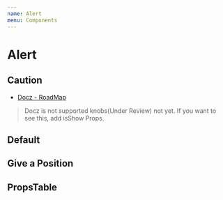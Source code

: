 ```yaml
---
name: Alert
menu: Components
---
```




# Alert

## Caution
- [Docz - RoadMap](http://feedback.docz.site/roadmap?sort=trending)

> Docz is not supported knobs(Under Review) not yet. If you want to see this, add isShow Props.

## Default

<Playground>
  <Alert
    header='Alert title'
    body='Alert message'
    isShow
  />
</Playground>

## Give a Position

<Playground>
  <Alert
    header='Alert title'
    body='Alert top-center'
    position='top-center'
  />
  <Alert
    header='Alert title'
    body='Alert top-right'
    position='top-right'
  />
  <Alert
    header='Alert title'
    body='Alert right'
    position='right'
  />
  <Alert
    header='Alert title'
    body='Alert bottom-right'
    position='bottom-right'
  />
  <Alert
    header='Alert title'
    body='Alert bottom-center'
    position='bottom-center'
  />
</Playground>

## PropsTable

<Props of={AlertPropsTable} />
